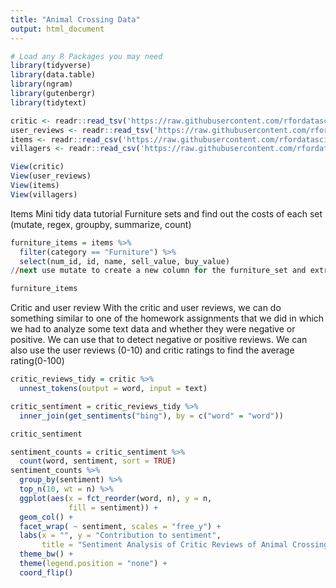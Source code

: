 ```yaml
---
title: "Animal Crossing Data"
output: html_document
---
```


```r
# Load any R Packages you may need
library(tidyverse)
library(data.table)
library(ngram)
library(gutenbergr)
library(tidytext)
```

```r
critic <- readr::read_tsv('https://raw.githubusercontent.com/rfordatascience/tidytuesday/master/data/2020/2020-05-05/critic.tsv')
user_reviews <- readr::read_tsv('https://raw.githubusercontent.com/rfordatascience/tidytuesday/master/data/2020/2020-05-05/user_reviews.tsv')
items <- readr::read_csv('https://raw.githubusercontent.com/rfordatascience/tidytuesday/master/data/2020/2020-05-05/items.csv')
villagers <- readr::read_csv('https://raw.githubusercontent.com/rfordatascience/tidytuesday/master/data/2020/2020-05-05/villagers.csv')
```

```r
View(critic)
View(user_reviews)
View(items)
View(villagers)
```

Items
Mini tidy data tutorial
Furniture sets and find out the costs of each set (mutate, regex, groupby, summarize, count)

```r
furniture_items = items %>%
  filter(category == "Furniture") %>%
  select(num_id, id, name, sell_value, buy_value)
//next use mutate to create a new column for the furniture_set and extract it from the part of the id before the - (use regex)

furniture_items
```


Critic and user review
With the critic and user reviews, we can do something similar to one of the homework assignments that we did in which we had to analyze some text data and whether they were negative or positive. We can use that to detect negative or positive reviews. 
We can also use the user reviews (0-10) and critic ratings to find the average rating(0-100)

```r
critic_reviews_tidy = critic %>%
  unnest_tokens(output = word, input = text)

critic_sentiment = critic_reviews_tidy %>%
  inner_join(get_sentiments("bing"), by = c("word" = "word"))

critic_sentiment

sentiment_counts = critic_sentiment %>%
  count(word, sentiment, sort = TRUE)
sentiment_counts %>%
  group_by(sentiment) %>%
  top_n(10, wt = n) %>%
  ggplot(aes(x = fct_reorder(word, n), y = n, 
             fill = sentiment)) + 
  geom_col() + 
  facet_wrap( ~ sentiment, scales = "free_y") + 
  labs(x = "", y = "Contribution to sentiment", 
       title = "Sentiment Analysis of Critic Reviews of Animal Crossing") +
  theme_bw() + 
  theme(legend.position = "none") +
  coord_flip()
```


